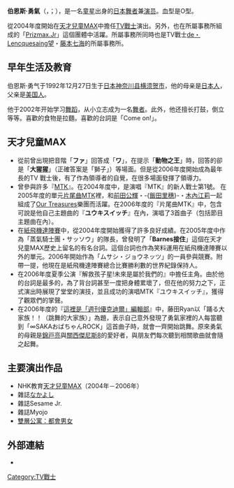 {{藝人
| 姓名 = 伯恩斯·勇氣
| 類型 = 舞者
| 圖片 = 
| 圖片尺寸 = 
| 補正 = 
| 圖片替代 = 
| 圖片簡介 = 
| 外文名 = バーンズ 勇気
| 外文 = ja
| 羅馬拼音 = 
| 英文名 = Yuuki Byrnes
| 暱稱 = 
| 其他藝名 = 
| 國籍 = {{JPN}}
| 民族 = [[亚欧混血|亚欧混血]]（[[日本人|日本人]]、[[美国人|美国人]]）
| 出生日期 = {{birth date and age|1992|12|27}}
| 出生地點 = {{JPN}}[[神奈川县|神奈川县]][[横须贺市|横须贺市]]
| 逝世日期 = 
| 逝世地點 = 
| 居住地 = 
| 職業 = [[舞者|舞者]]、[[演员|演员]]
| 語言 = [[日语|日语]]、[[英语|英语]]
| 教育程度 = 
| 母校 = {{tsl|ja|日出学園中学校・高等学校|日出学院中学|日出学院高等学校}}
| 宗教信仰 = 
| 配偶 = 
| 兒女 = 
| 父母 = 
| 親屬 = 
| 出道地點 = {{JPN}}
| 出道日期 = {{start date and age|2003}}
| 出道作 = 
| 代表作 = {{ubl|《[[天才兒童MAX|天才兒童MAX]]》|《[[排屋公寓|雙層公寓：都會男女]]》}}
| 著名角色 = 
| 活躍年代 = 2003年至今
| 經紀公司 = {{ubl|[[Stardust_Promotion|Stardust Promotion]]（2005年－2012年）|{{tsl|ja|ヤザ・パパ|Yzpapa}}（2019年－）}}
| 簽名 = 
| 簽名大小 = 
| 簽名替代 = 
| 網站 = 
| 相關團體 = 
| module = 
| IMDb = 4395660
| 獎項 = 
}}
{{Japanese|japanese=バーンズ 勇気|kana=バーンズ ゆうき|romaji=Bānzu Yūki}}

'''伯恩斯·勇氣'''（{{Lang-ja|バーンズ 勇気}}，{{Lang-en|Yuuki Byrnes}}；{{bd|1992年|12月27日}}），是一名[[童星|童星]]出身的[[日本|日本]][[舞者|舞者]]兼[[演员|演员]]。血型是O型。

從2004年度開始在[[天才兒童MAX|天才兒童MAX]]中擔任[[TV戰士|TV戰士]]演出。另外，也在所屬事務所組成的「[[Prizmax.Jr|Prizmax.Jr]]」這個團體中活躍。所屬事務所同時也是TV戰士[[de・Lencquesaing望|de・Lencquesaing望]]・[[藤本七海|藤本七海]]的所屬事務所。

== 早年生活及教育 ==
伯恩斯·勇气于1992年12月27日生于[[日本|日本]][[神奈川县|神奈川县]][[横须贺市|横须贺市]]，他的母亲是[[日本人|日本人]]，父亲是[[美国人|美国人]]。

他于2002年开始学习[[舞蹈|舞蹈]]，从小立志成为一名[[舞者|舞者]]。此外，他还擅长打鼓，倒立等等。喜歡的食物是拉麵。喜歡的台詞是「Come on!」。

== 天才兒童MAX ==
*從前曾出現把音階「'''ファ'''」回答成「'''ワ'''」，在提示「'''動物之王'''」時，回答的卻是「'''大猩猩'''」（正確答案是「獅子」）等場面。但是從2006年度開始成為最年長的TV 戰士後，有了作為領導者的自覺，在很多場面發揮了領導力。
*曾參與許多『[[MTK|MTK]]』。在2004年度中，是演唱『MTK』的新人戰士第1號。 在2005年度的單元[[片尾曲MTK|片尾曲MTK]]裡，和[[前田公輝|前田公輝]]・-{[[飯田里穗|飯田里穗]]}-・[[木內江莉|木內江莉]]一起組成了[[音樂TV君#Our_Treasures|Our Treasures]]樂團而活躍。在2006年度的『片尾曲MTK』中，包含可說是他自己主題曲的『'''ユウキスイッチ'''』在內，演唱了3首曲子（包括節目主題曲在內）。
*在[[天才兒童MAX的單元|紙飛機達陣賽]]中，從2004年度開始獲得了許多良好成績。在2005年度中作為「蒸氣騎士團・サッソウ」的隊長，曾發明了「'''Barnes接住'''」這個在天才兒童MAX歷史上留名的有名台詞。這個台詞也作為笑料運用在紙飛機達陣賽以外的單元。2006年開始作為「ムサシ・ジョウネッツ」的一員參與競賽。附帶一提，他現在是紙飛機達陣賽總合比賽勝利數的世界紀錄保持人。
*在2006年度夏季公演『解救孩子星!未來是屬於我們的』中擔任主角。由於他的台詞是最多的，為了背台詞甚至一度把身體累壞了，但在他的努力之下，正式演出時展現了堂堂的演技，並且成功的演唱MTK『ユウキスイッチ』，獲得了觀眾們的掌聲。
* 在2006年度的『[[天才兒童MAX的單元#這裡是「週刊優克迪爾」編輯部|這裡是「週刊優克迪爾」編輯部]]』中，藤田Ryan以「踊る大家族！！（跳舞的大家族）」為題，表示自己意外發現了勇氣家裡的人每當聽到「∞SAKAおばちゃんROCK」這首曲子時，就會一齊開始跳舞。原來勇氣的母親是[[錦戸亮|錦戸亮]]與[[關西傑尼斯8|關西傑尼斯8]]的愛好者，與朋友們每次聽到相關歌曲就會隨之起舞。

== 主要演出作品 ==
*NHK教育[[天才兒童MAX|天才兒童MAX]]（2004年－2006年）
*雜誌[[なかよし|なかよし]]
*雜誌Sesame Jr.
*雜誌Myojo
*[[排屋公寓|雙層公寓：都會男女]]

== 外部連結 ==
* {{Instagram|yuukibyrnes_official}}

[[Category:TV戰士|Category:TV戰士]]